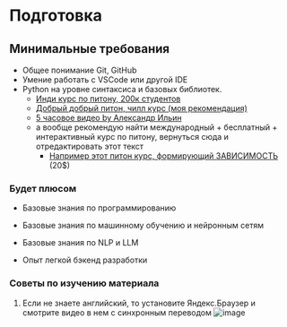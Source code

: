 # Подготовка

## Минимальные требования

- Общее понимание Git, GitHub
- Умение работать с VSCode или другой IDE
- Python на уровне синтаксиса и базовых библиотек.
    - [Инди курс по питону, 200к студентов](https://stepik.org/course/63085/promo#toc?search=4944556344)
    - [Добрый добрый питон, чилл курс (моя рекомендация)](https://stepik.org/course/100707/promo?search=6751006995)
    - [5 часовое видео by Александр Ильин](https://youtu.be/wDmPgXhlDIg?si=O5sfpcMhoKRglXZi)
    - а вообще рекомендую найти международный + бесплатный + интерактивный курс по питону, вернуться сюда и отредактировать этот текст
        - [Например этот питон курс, формирующий ЗАВИСИМОСТЬ](https://www.boot.dev/) (20$)

### Будет плюсом

- Базовые знания по программированию
- Базовые знания по машинному обучению и нейронным сетям
- Базовые знания по NLP и LLM

- Опыт легкой бэкенд разработки

### Советы по изучению материала

1. Если не знаете английский, то установите Яндекс.Браузер и смотрите видео в нем с синхронным переводом
![image](./assets/yandex-browser.png)
